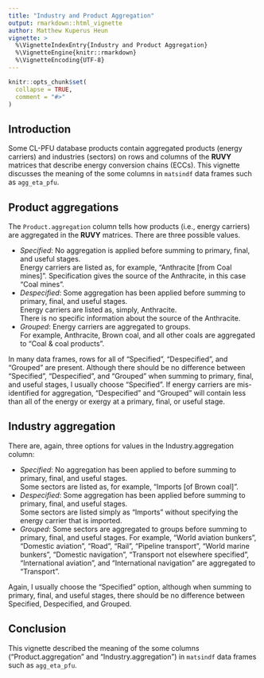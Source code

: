 ```yaml
---
title: "Industry and Product Aggregation"
output: rmarkdown::html_vignette
author: Matthew Kuperus Heun
vignette: >
  %\VignetteIndexEntry{Industry and Product Aggregation}
  %\VignetteEngine{knitr::rmarkdown}
  %\VignetteEncoding{UTF-8}
---
```


```r
knitr::opts_chunk$set(
  collapse = TRUE,
  comment = "#>"
)
```


## Introduction

Some CL-PFU database products contain aggregated
products (energy carriers) and industries (sectors) on
rows and columns of the **RUVY** matrices that describe 
energy conversion chains (ECCs).
This vignette discusses the meaning of the some columns 
in `matsindf` data frames such as `agg_eta_pfu`.


## Product aggregations

The `Product.aggregation` column tells how products (i.e., energy carriers) 
are aggregated in the **RUVY** matrices.
There are three possible values.

- _Specified_:
  No aggregation is applied before summing to primary, final, and useful stages.  
  Energy carriers are listed as, for example, "Anthracite [from Coal mines]".
  Specification gives the source of the Anthracite, in this case "Coal mines".
- _Despecified_:
  Some aggregation has been applied before summing to primary, final, and useful stages.  
  Energy carriers are listed as, simply, Anthracite.  
  There is no specific information about the source of the Anthracite.
- _Grouped_:
  Energy carriers are aggregated to groups.  
  For example, Anthracite, Brown coal, and all other coals are aggregated 
  to "Coal & coal products".  

In many data frames, rows for all of
"Specified", "Despecified", and "Grouped"
are present.
Although there should be no difference between "Specified", "Despecified", and "Grouped"
when summing to primary, final, and useful stages, 
I usually choose "Specified".
If energy carriers are mis-identified for aggregation, 
"Despecified" and "Grouped" will contain less than all of the energy or exergy
at a primary, final, or useful stage. 


## Industry aggregation

There are, again, three options for values in the Industry.aggregation column:

- _Specified_:
  No aggregation has been applied to before summing to primary, final, and useful stages.  
  Some sectors are listed as, for example, "Imports [of Brown coal]".
- _Despecified_:
  Some aggregation has been applied before summing to primary, final, and useful stages.  
  Some sectors are listed simply as "Imports" without specifying 
  the energy carrier that is imported.  
- _Grouped_:
  Some sectors are aggregated to groups before summing to primary, final, and useful stages.
  For example,
  "World aviation bunkers", 
  "Domestic aviation",
  "Road", 
  "Rail", 
  "Pipeline transport", 
  "World marine bunkers", 
  "Domestic navigation", 
  "Transport not elsewhere specified",
  "International aviation", and
  "International navigation" 
  are aggregated to "Transport".

Again, I usually choose the "Specified" option, 
although when summing to primary, final, and useful stages,
there should be no difference between Specified, Despecified, and Grouped.


## Conclusion

This vignette described the meaning of the some columns 
("Product.aggregation" and "Industry.aggregation")
in `matsindf` data frames such as `agg_eta_pfu`.
